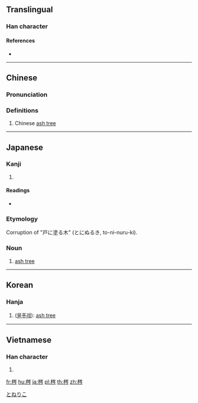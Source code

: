 ==Translingual==

===Han character===
{{Han char|rn=75|rad=木|as=07|sn=11|four=42927|canj=DUON|ids=⿰木岑}}

====References====
* {{Han ref|kx=0530.060|dkj=14867|dj=0918.050|hdz=21215.030|uh=68A3|ud=26787|bh=D5BA|bd=54714}}

----

==Chinese==
{{zh-forms}}

===Pronunciation===
{{zh-pron
|m=cén
|c=sam4
|mc=y
|oc=y
|ma=
|cat=pn
}}

===Definitions===
# Chinese [[ash tree]] {{gloss|{{taxlink|Fraxinus chinensis|species|noshow=1}}}}

----

==Japanese==

===Kanji===
{{ja-kanji|grade=|rs=木07}}

# {{defn|lang=ja|sort=木07}}

====Readings====
* {{ja-readings|on=[[しん]] (shin)|kun=[[とねりこ]] (toneriko)}}

===Etymology===
{{wikipedia|lang=ja}}
{{ja-kanjitab|とねりこ|yomi=k}}
Corruption of "戸に塗る木" (とにぬるき, to-ni-nuru-ki).

===Noun===
{{ja-noun|とねりこ|トネリコ}}

# [[ash tree]]

[[Category:ja:Trees|とねりこ]]

----

==Korean==

===Hanja===
{{ko-hanja|hangeul=침|eumhun=|rv=chim|mr=chim|y=chim}}

# ([[물푸레]]): [[ash tree]]

----

==Vietnamese==

===Han character===
{{vi-readings|rs=木07|hanviet=rầm}}

# {{defn|lang=vi|sort=木07}}

[[fr:梣]]
[[hu:梣]]
[[ja:梣]]
[[pl:梣]]
[[th:梣]]
[[zh:梣]]